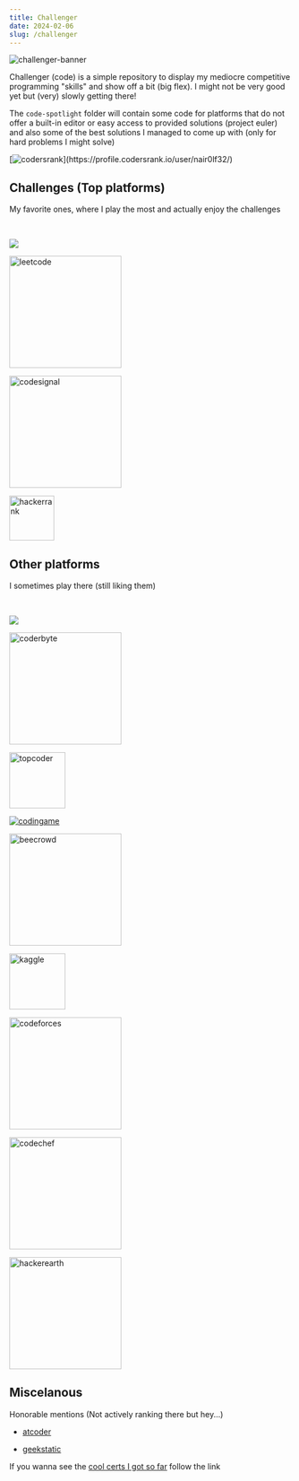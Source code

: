 ```yaml
---
title: Challenger
date: 2024-02-06
slug: /challenger
---
```



![challenger-banner](/images/challenger.jpg)

Challenger (code) is a simple repository to display my mediocre competitive programming "skills" and show off a bit (big flex). I might not be very good yet but (very) slowly getting there!

The `code-spotlight` folder will contain some code for platforms that do not offer a built-in editor or easy access to provided solutions (project euler) and also some of the best solutions I managed to come up with (only for hard problems I might solve)

[![codersrank](https://cr-ss-service.azurewebsites.net/api/ScreenShot?widget=summary&username=nair0lf32&width=10&branding=false&badges=0&style=--header-bg-color:%23000")](https://profile.codersrank.io/user/nair0lf32/)

## Challenges (Top platforms)

My favorite ones, where I play the most and actually enjoy the challenges

<br>

[![](https://www.codewars.com/users/nair0lf32/badges/large)](https://www.codewars.com/users/nair0lf32)

<a href="https://leetcode.com/nairolf32/"> <img src="https://assets.leetcode.com/static_assets/public/webpack_bundles/images/logo-dark.e99485d9b.svg" alt="leetcode" width=200> </a>

<a href="https://app.codesignal.com/profile/nairolf32/overview"> <img src="https://app.codesignal.com/img/logos/logo_white.svg" alt="codesignal" width=200> </a>

<a href="https://www.hackerrank.com/nair0lf32"> <img src="https://hrcdn.net/fcore/assets/work/header/hackerrank_logo-21e2867566.svg" alt="hackerrank" width=80> </a>

## Other platforms

I sometimes play there (still liking them)

<br>

[![](https://projecteuler.net/profile/nairolf32.png)](https://projecteuler.net/)

<a href="https://coderbyte.com/profile/nairolf32"> <img src="https://coderbytestaticimages.s3.amazonaws.com/consumer-v2/nav/coderbyte_logo_digital_multi_light.png" alt="coderbyte" width=200> </a>

<a href="https://www.topcoder.com/members/nairolf32"> <img src="https://uni-nav.topcoder.com/v1/assets/logo.min.svg" alt="topcoder" width=100> </a>

<a href="https://www.codingame.com/profile/2a8066199551bbb0ab8497876d1381cc2842444"> <img src="https://www.codingame.com/blog/wp-content/uploads/2016/11/logo_codingame_hud.png" alt="codingame"> </a>

<a href="https://www.beecrowd.com.br/judge/en/profile/776503"> <img src="https://beecrowd.io/wp-content/uploads/2021/08/beecrowd__roxoHorClean-small-PNG-1.png" alt="beecrowd" width=200> </a>

<a href="https://www.kaggle.com/florianedemessi"> <img src="https://www.kaggle.com/static/images/site-logo.svg" alt="kaggle" width=100 > </a>

<a href="https://codeforces.com/profile/nairolf32"> <img src="https://codeforces.org/s/22580/images/codeforces-sponsored-by-ton.png" alt="codeforces" width=200> </a>

<a href="https://www.codechef.com/users/nairolf32/"> <img src="https://cdn.codechef.com/images/cc-logo.svg" alt="codechef" width=200> </a>

<a href="https://www.hackerearth.com/@florianedem"> <img src="https://blog-c7ff.kxcdn.com/blog/wp-content/uploads/2022/01/he-logo.svg" alt="hackerearth" width=200> </a>

## Miscelanous

Honorable mentions (Not actively ranking there but hey...)

- [atcoder](https://atcoder.jp/users/nairolf32)

- [geekstatic](https://app.geektastic.com/dashboard)

If you wanna see the [cool certs I got so far](./certificates.md) follow the link
